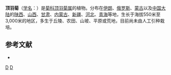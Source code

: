 {{Speciesbox
| genus = Acroptilon
| species = repens
| image = Acroptilon repens.jpg
| authority = (L.) DC.
}}

'''顶羽菊'''（[[学名|学名]]：{{lang|la|''Acroptilon repens''}}）是[[菊科|菊科]][[顶羽菊属|顶羽菊属]]的植物。分布在[[伊朗|伊朗]]、[[俄罗斯|俄罗斯]]、[[蒙古|蒙古]]以及[[中国大陆|中国大陆]]的[[陕西|陕西]]、[[山西|山西]]、[[甘肃|甘肃]]、[[内蒙古|内蒙古]]、[[新疆|新疆]]、[[河北|河北]]、[[青海|青海]]等地，生长于海拔550米至3,000米的地区，多生于丘陵、农田、山坡、平原或荒地，目前尚未由人工引种栽培。

== 参考文献 ==
<div class="references-small">
* {{cite web| url =http://www.bioinfo.cn/db05/KmzwSpecies.php?action=view&id=3178| title =顶羽菊| work =《中国高等植物数据库全库》| publisher =中国科学院微生物研究所| author =昆明植物研究所| accessdate =2009-02-24| deadurl =yes| archiveurl =https://web.archive.org/web/20160305065423/http://www.bioinfo.cn/db05/KmzwSpecies.php?action=view&id=3178| archivedate =2016-03-05}}
</div>

{{taxonbar}}

[[Category:顶羽菊属|D]]
[[Category:單種屬植物|D]]


{{植物小作品}}